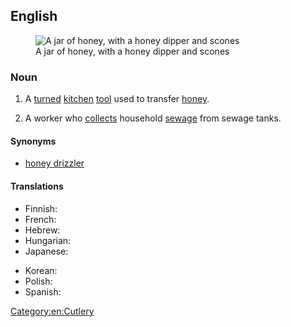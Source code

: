 ==English==
{{Wikipedia|honey dipper}}
[[Image:runny hunny.jpg|thumb|A jar of honey, with a honey dipper and scones]]

===Noun===
{{en-noun|head=[[honey]] [[dipper]]}}

# A [[turned]] [[kitchen]] [[tool]] used to transfer [[honey]].
# {{lb|en|chiefly|US}} A worker who [[collect]]s household [[sewage]] from sewage tanks.

====Synonyms====
* {{lb|en|chiefly|Commonwealth of Nations}} [[honey drizzler]]

====Translations====
{{trans-top|kitchen tool}}
* Finnish: {{t|fi|hunajalusikka}}
* French: {{t|fr|cuillère à miel|f}}
* Hebrew: {{t+|he|דִּבְשׁוֹן|m|tr=div'''shon'''}}
* Hungarian: {{t|hu|mézcsepegtető}}
* Japanese: {{t|ja|ハニーディッパー|tr=hanii dippaa|sc=Jpan}}
{{trans-mid}}
* Korean: {{t|ko|꿀 국자|n|tr=kkul gugja|sc=Kore}}
* Polish: {{t|pl|czerpak do miodu|m}}
* Spanish: {{t|es|cuchara para miel|f}}
{{trans-bottom}}

[[Category:en:Cutlery]]